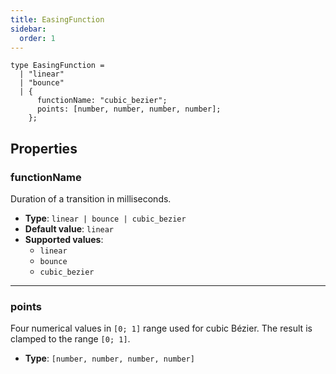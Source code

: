 ```yaml
---
title: EasingFunction
sidebar:
  order: 1
---
```



<CollapsibleDetails summaryTitle='Type definitions' open>

```tsx
type EasingFunction =
  | "linear"
  | "bounce"
  | {
      functionName: "cubic_bezier";
      points: [number, number, number, number];
    };
```

</CollapsibleDetails>

## Properties

### functionName

Duration of a transition in milliseconds.

- **Type**: `linear | bounce | cubic_bezier`
- **Default value**: `linear`
- **Supported values**:
  - `linear`
  - `bounce`
  - `cubic_bezier`

---

### points

Four numerical values in `[0; 1]` range used for cubic Bézier. The result is clamped to the range `[0; 1]`.

- **Type**: `[number, number, number, number]`
